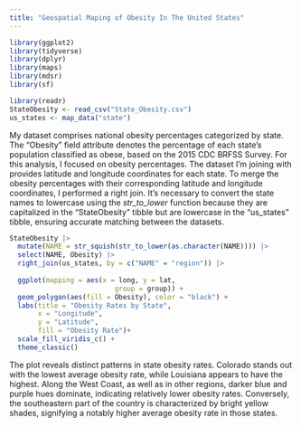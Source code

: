 ```yaml
---
title: "Geospatial Maping of Obesity In The United States"
---
```


```r
library(ggplot2)
library(tidyverse)
library(dplyr)
library(maps)
library(mdsr)
library(sf)
```

```r
library(readr)
StateObesity <- read_csv("State_Obesity.csv")
us_states <- map_data("state")
```

My dataset comprises national obesity percentages categorized by state. The "Obesity" field attribute denotes the percentage of each state's population classified as obese, based on the 2015 CDC BRFSS Survey. For this analysis, I focused on obesity percentages. The dataset I'm joining with provides latitude and longitude coordinates for each state. To merge the obesity percentages with their corresponding latitude and longitude coordinates, I performed a right join. It's necessary to convert the state names to lowercase using the *str_to_lower* function because they are capitalized in the "StateObesity" tibble but are lowercase in the "us_states" tibble, ensuring accurate matching between the datasets.

```r
StateObesity |>
  mutate(NAME = str_squish(str_to_lower(as.character(NAME)))) |>
  select(NAME, Obesity) |>
  right_join(us_states, by = c("NAME" = "region")) |>
  
  ggplot(mapping = aes(x = long, y = lat,
                          group = group)) + 
  geom_polygon(aes(fill = Obesity), color = "black") +
  labs(title = "Obesity Rates by State",
       x = "Longitude",
       y = "Latitude",
       fill = "Obesity Rate")+
  scale_fill_viridis_c() +
  theme_classic()
```

The plot reveals distinct patterns in state obesity rates. Colorado stands out with the lowest average obesity rate, while Louisiana appears to have the highest. Along the West Coast, as well as in other regions, darker blue and purple hues dominate, indicating relatively lower obesity rates. Conversely, the southeastern part of the country is characterized by bright yellow shades, signifying a notably higher average obesity rate in those states.
